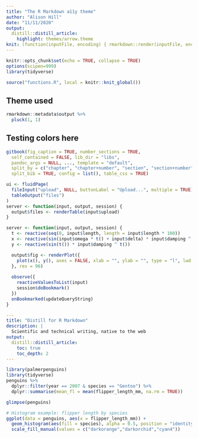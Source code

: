 ```yaml
---
title: "The R Markdown a11y theme"
author: "Alison Hill"
date: "11/11/2020"
output:
  distill::distill_article:
    highlight: themes/arrow.theme
knit: (function(inputFile, encoding) { rmarkdown::render(inputFile, encoding = encoding, output_file = file.path(dirname(inputFile), 'arrow.html')) })
---
```


```r
knitr::opts_chunk$set(echo = TRUE, collapse = TRUE)
options(scipen=999)
library(tidyverse)
```

```r
source("functions.R", local = knitr::knit_global())
```

## Theme used

```r
rmarkdown::metadata$output %>% 
  pluck(1, 1)
```




## Testing colors here

```r
gitbook(fig_caption = TRUE, number_sections = TRUE,
  self_contained = FALSE, lib_dir = "libs",
  pandoc_args = NULL, ..., template = "default",
  split_by = c("chapter", "chapter+number", "section", "section+number", "rmd", "none"),
  split_bib = TRUE, config = list(), table_css = TRUE)
```

```r
ui <- fluidPage(
  fileInput("upload", NULL, buttonLabel = "Upload...", multiple = TRUE),
  tableOutput("files")
)
server <- function(input, output, session) {
  output$files <- renderTable(input$upload)
}
```

```r
server <- function(input, output, session) {
  t <- reactive(seq(0, input$length, length = input$length * 100))
  x <- reactive(sin(input$omega * t() + input$delta) * input$damping ^ t())
  y <- reactive(sin(t()) * input$damping ^ t())

  output$fig <- renderPlot({
    plot(x(), y(), axes = FALSE, xlab = "", ylab = "", type = "l", lwd = 2)
  }, res = 96)
  
  observe({
    reactiveValuesToList(input)
    session$doBookmark()
  })
  onBookmarked(updateQueryString)
}
```



```.yaml
---
title: "Distill for R Markdown"
description: | 
  Scientific and technical writing, native to the web
output:
  distill::distill_article:
    toc: true
    toc_depth: 2
---
```


```r
library(palmerpenguins)
library(tidyverse)
penguins %>% 
  dplyr::filter(year == 2007 & species == "Gentoo") %>% 
  dplyr::summarise(mean_fl = mean(flipper_length_mm, na.rm = TRUE))
```

```r
glimpse(penguins)
```


```r
# Histogram example: flipper length by species
ggplot(data = penguins, aes(x = flipper_length_mm)) +
  geom_histogram(aes(fill = species), alpha = 0.5, position = "identity") +
  scale_fill_manual(values = c("darkorange","darkorchid","cyan4"))
```
